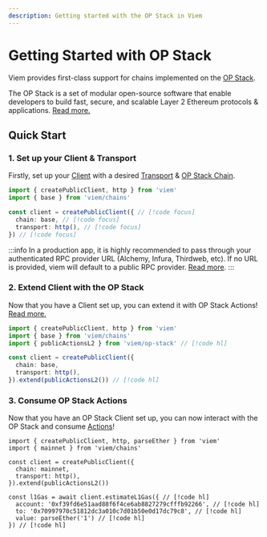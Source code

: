 ```yaml
---
description: Getting started with the OP Stack in Viem
---
```


# Getting Started with OP Stack

Viem provides first-class support for chains implemented on the [OP Stack](https://docs.optimism.io/stack/getting-started).

The OP Stack is a set of modular open-source software that enable developers to build fast, secure, and scalable Layer 2 Ethereum protocols & applications. [Read more.](https://docs.optimism.io/stack/getting-started)

## Quick Start

### 1. Set up your Client & Transport

Firstly, set up your [Client](/docs/clients/intro) with a desired [Transport](/docs/clients/intro) & [OP Stack Chain](/op-stack/chains).

```ts
import { createPublicClient, http } from 'viem'
import { base } from 'viem/chains'

const client = createPublicClient({ // [!code focus]
  chain: base, // [!code focus]
  transport: http(), // [!code focus]
}) // [!code focus]
```

:::info
In a production app, it is highly recommended to pass through your authenticated RPC provider URL (Alchemy, Infura, Thirdweb, etc). If no URL is provided, viem will default to a public RPC provider. [Read more](/docs/clients/transports/http#usage).
:::

### 2. Extend Client with the OP Stack

Now that you have a Client set up, you can extend it with OP Stack Actions! [Read more.](/op-stack/client)

```ts
import { createPublicClient, http } from 'viem'
import { base } from 'viem/chains'
import { publicActionsL2 } from 'viem/op-stack' // [!code hl]

const client = createPublicClient({
  chain: base,
  transport: http(),
}).extend(publicActionsL2()) // [!code hl]
```

### 3. Consume OP Stack Actions

Now that you have an OP Stack Client set up, you can now interact with the OP Stack and consume [Actions](/op-stack/actions/estimateL1Gas)!

```tsx
import { createPublicClient, http, parseEther } from 'viem'
import { mainnet } from 'viem/chains'

const client = createPublicClient({
  chain: mainnet,
  transport: http(),
}).extend(publicActionsL2()) 

const l1Gas = await client.estimateL1Gas({ // [!code hl]
  account: '0xf39fd6e51aad88f6f4ce6ab8827279cfffb92266', // [!code hl]
  to: '0x70997970c51812dc3a010c7d01b50e0d17dc79c8', // [!code hl]
  value: parseEther('1') // [!code hl]
}) // [!code hl]
```
